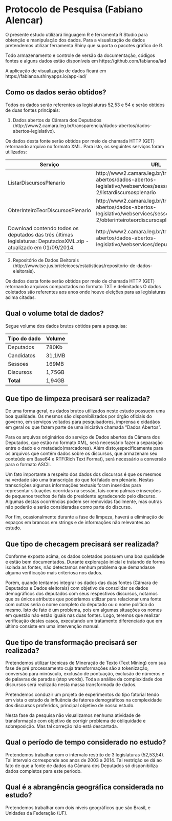 Protocolo de Pesquisa (Fabiano Alencar)
====================

O presente estudo utilizará linguagem R e ferramenta R Studio para obtenção  e manipulação dos dados. Para a  visualização de 
dados pretendemos utilizar ferramenta Shiny que suporta o pacotes gráfico de R.

Todo armazenamento e controle de versão da documentação, códigos fontes e alguns dados  estão  disponíveis em  https://github.com/fabianoa/iad

A aplicação de visualização de dados ficará em https://fabianoa.shinyapps.io/app-iad/

Como os dados serão obtidos?
---------------------

Todos os dados serão referentes as legislaturas 52,53 e 54 e serão obtidos de duas fontes principais:

1. Dados abertos da Câmara dos Deputados  (http://www2.camara.leg.br/transparencia/dados-abertos/dados-abertos-legislativo).

 Os dados desta fonte serão obtidos por meio de chamada HTTP (GET) retornando arquivo no formato XML. Para isto, os seguintes serviços foram utilizados:
    
 
 Serviço  | URL 
------------- | -------------
ListarDiscursosPlenario | http://www2.camara.leg.br/transparencia/dados-abertos/dados-abertos-legislativo/webservices/sessoesreunioes-2/listardiscursosplenario
ObterInteiroTeorDiscursosPlenario  | http://www2.camara.leg.br/transparencia/dados-abertos/dados-abertos-legislativo/webservices/sessoesreunioes-2/obterinteiroteordiscursosplenario
Download contendo todos os deputados das três últimas legislaturas: DeputadosXML.zip - atualizado em 01/09/2014. |  http://www2.camara.leg.br/transparencia/dados-abertos/dados-abertos-legislativo/webservices/deputados/deputados
 
2. Repositório de Dados Eleitorais (http://www.tse.jus.br/eleicoes/estatisticas/repositorio-de-dados-eleitorais).
  
  Os dados desta fonte serão obtidos por meio de chamada HTTP (GET) retornando arquivos compactados no formato TXT e delimitados O dados coletados são referentes aos anos onde houve eleições para as legislaturas acima citadas.
  
   

Qual o volume total de dados?
---------------------

Segue volume dos dados brutos obtidos para a pesquisa:

Tipo do dado  | Volume 
------------- | -------------
Deputados | 780Kb
Candidatos | 31,1MB
Sessoes |  169MB
Discursos | 1,75GB
**Total**| 1,94GB




Que tipo de limpeza precisará ser realizada?
---------------------

De uma forma geral, os dados brutos utilizados neste estudo possuem uma boa qualidade. Os mesmos são disponibilizados por órgão oficiais do governo, em serviços voltados para 
pesquisadores, imprensa e cidadãos em geral ou que fazem parte de uma iniciativa chamada "Dados Abertos".

Para os arquivos originários do serviço de Dados abertos da Câmara dos Deputados, que estão no formato XML, será necessário fazer a separação entre o dado e o metadado(marcadores). Além disto,especificamente para os arquivos que  contém dados sobre os discursos,  que  armazenam seu  conteúdo em Base64 e RTF(Rich Text Format),  será necessário a conversão para o formato ASCII.

Um fato importante a respeito dos dados dos discursos é que os mesmos na verdade são uma transcrição do que foi falado em plenário. Nestas transcrições algumas informações textuais foram inseridas  para representar  situações ocorridas na sessão, tais como palmas e inserções de pequenos trechos de fala do presidente agradecendo pelo discurso. Algumas destas  ocorrências podem ser removidas facilmente, mas  outras não poderão e serão consideradas como parte do discurso.

Por fim, ocasionalmente durante a fase de limpeza, haverá a eliminação de espaços em brancos em strings e  de informações não relevantes ao estudo.

Que tipo de checagem precisará ser realizada?
---------------------

Conforme  exposto acima, os dados coletados possuem uma boa qualidade e estão  bem documentados. Durante exploração inicial e tratando de forma isolada as fontes, não
detectamos  nenhum problema que demandasse alguma verificação mais criteriosa nos dados.

Porém, quando tentamos integrar os dados das duas fontes (Câmara de Deputados e Dados eleitorais) com objetivo de consolidar os dados demográficos dos deputados com seus respectivos discursos, notamos  que os únicos atributos que poderíamos utilizar para relacionar uma fonte com outras seria o nome completo do deputado ou o nome político do mesmo.
Isto de fato é um problema, pois em algumas situações os nomes em questão não estão iguais nas duas fontes. Logo, teremos que realizar verificação destes casos, executando um tratamento diferenciado que em último consiste em uma intervenção manual.

Que tipo de transformação precisará ser realizada?
---------------------

Pretendemos utilizar técnicas de Mineração de Texto (Text Mining)  com sua fase de pré processamento cuja transformações são a tokenização, conversão para minúsculo, exclusão de pontuação, exclusão de números e de palavras de paradas (stop words).
Toda a análise da complexidade dos discursos será realizada nesta massa transformada de dados.

Pretendemos conduzir um projeto de experimentos do tipo  fatorial tendo em vista o estudo da influência de fatores demográficos 
na complexidade dos discursos proferidos, principal objetivo de nosso estudo.

Nesta fase da pesquisa não visualizamos nenhuma atividade de transformação com objetivo de corrigir problema de obliquidade e sobreposição. Mas tal correção não está descartada.


Qual o período de tempo considerado no estudo?
---------------------

Pretendemos trabalhar com o intervalo restrito de 3 legislaturas (52,53,54). Tal intervalo corresponde aos anos de  2003 a 2014. Tal restrição se dá ao fato
de que a fonte de dados da Câmara dos Deputados só disponibiliza dados completos  para este período.

Qual é a abrangência geográfica considerada no estudo?
---------------------

Pretendemos trabalhar com dois níveis geográficos que são Brasil, e Unidades da Federação (UF).
